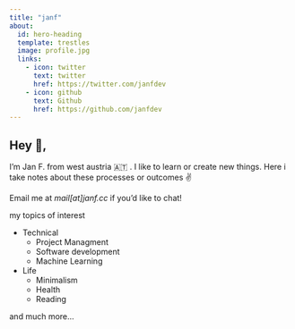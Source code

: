 ```yaml
---
title: "janf"
about:
  id: hero-heading
  template: trestles
  image: profile.jpg
  links:
    - icon: twitter
      text: twitter
      href: https://twitter.com/janfdev
    - icon: github
      text: Github
      href: https://github.com/janfdev
---
```

:::{#hero-heading}

## Hey 👋,

I’m Jan F. from west austria 🇦🇹 . I like to learn or create new things.
Here i take notes about these processes or outcomes ✌️

Email me at <i>mail[at]janf.cc</i> if you’d like to chat!


my topics of interest

- Technical
  - Project Managment
  - Software development
  - Machine Learning
- Life
  - Minimalism
  - Health
  - Reading

and much more...
:::
